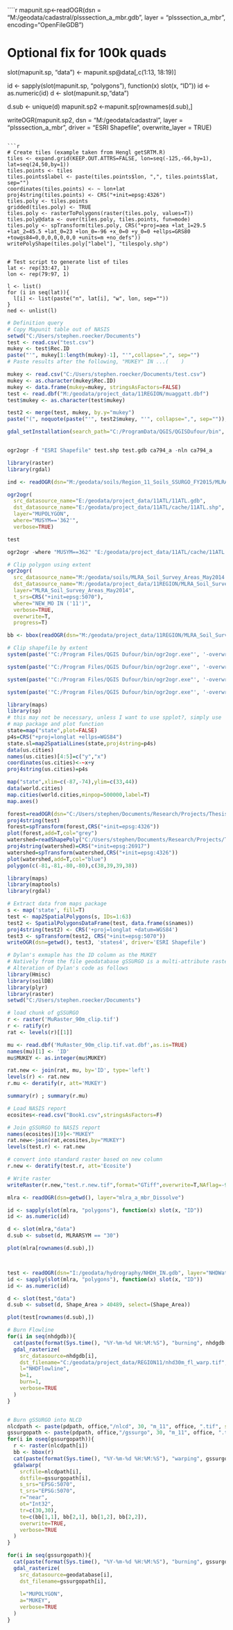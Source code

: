 ````{r fix non unique names}
mapunit.sp<-readOGR(dsn = "M:/geodata/cadastral/plsssection_a_mbr.gdb", layer = "plsssection_a_mbr", encoding="OpenFileGDB")

# Optional fix for 100k quads
slot(mapunit.sp, "data") <- mapunit.sp@data[,c(1:13, 18:19)]

id <- sapply(slot(mapunit.sp, "polygons"), function(x) slot(x, "ID"))
id <- as.numeric(id)
d <- slot(mapunit.sp,"data")

d.sub <- unique(d)
mapunit.sp2 <-mapunit.sp[rownames(d.sub),]

writeOGR(mapunit.sp2, dsn = "M:/geodata/cadastral", layer = "plsssection_a_mbr", driver = "ESRI Shapefile", overwrite_layer = TRUE)
```

```{r create tiles}
# Create tiles (example taken from Hengl getSRTM.R)
tiles <- expand.grid(KEEP.OUT.ATTRS=FALSE, lon=seq(-125,-66,by=1), lat=seq(24,50,by=1))
tiles.points <- tiles
tiles.points$label <- paste(tiles.points$lon, ",", tiles.points$lat, sep="")
coordinates(tiles.points) <- ~ lon+lat
proj4string(tiles.points) <- CRS("+init=epsg:4326")
tiles.poly <- tiles.points
gridded(tiles.poly) <- TRUE
tiles.poly <- rasterToPolygons(raster(tiles.poly, values=T))
tiles.poly@data <- over(tiles.poly, tiles.points, fun=mode)
tiles.poly <- spTransform(tiles.poly, CRS("+proj=aea +lat_1=29.5 +lat_2=45.5 +lat_0=23 +lon_0=-96 +x_0=0 +y_0=0 +ellps=GRS80 +towgs84=0,0,0,0,0,0,0 +units=m +no_defs"))
writePolyShape(tiles.poly["label"], "tilespoly.shp")


# Test script to generate list of tiles
lat <- rep(33:47, 1)
lon <- rep(79:97, 1)

l <- list()
for (i in seq(lat)){
  l[i] <- list(paste("n", lat[i], "w", lon, sep=""))
}
ned <- unlist(l)
```

```{r defintion query}
# Definition query
# Copy Mapunit table out of NASIS 
setwd("C:/Users/stephen.roecker/Documents")
test <- read.csv("test.csv")
mukey <- test$Rec.ID
paste("'", mukey[1:length(mukey)-1], "'",collapse=",", sep="")
# Paste results after the following, "MUKEY" IN ...(    )

mukey <- read.csv("C:/Users/stephen.roecker/Documents/test.csv")
mukey <- as.character(mukey$Rec.ID)
mukey <- data.frame(mukey=mukey, stringsAsFactors=FALSE)
test <- read.dbf("M:/geodata/project_data/11REGION/muaggatt.dbf")
test$mukey <- as.character(test$mukey)

test2 <- merge(test, mukey, by.y="mukey")
paste("(", noquote(paste("'", test2$mukey, "'", collapse=",", sep="")),")", sep="")
```

```{r gdal examples}
gdal_setInstallation(search_path="C:/ProgramData/QGIS/QGISDufour/bin", rescan=T)


ogr2ogr -f "ESRI Shapefile" test.shp test.gdb ca794_a -nln ca794_a

library(raster)
library(rgdal)

ind <- readOGR(dsn="M:/geodata/soils/Region_11_Soils_SSURGO_FY2015/MLRA_11_IND_FY15.gdb", layer="chtext", encoding="OpenFileGDB")

ogr2ogr(
  src_datasource_name="E:/geodata/project_data/11ATL/11ATL.gdb",
  dst_datasource_name="E:/geodata/project_data/11ATL/cache/11ATL.shp",
  layer="MUPOLYGON",
  where="MUSYM=='362'",
  verbose=TRUE)

test

ogr2ogr -where "MUSYM==362" "E:/geodata/project_data/11ATL/cache/11ATL.shp" "E:/geodata/project_data/11ATL/11ATL.gdb" "MUPOLYGON"

# Clip polygon using extent
ogr2ogr(
  src_datasource_name="M:/geodata/soils/MLRA_Soil_Survey_Areas_May2014.shp",
  dst_datasource_name="M:/geodata/project_data/11REGION/MLRA_Soil_Survey_Areas_May2014_r11.shp",
  layer="MLRA_Soil_Survey_Areas_May2014",
  t_srs=CRS("+init=epsg:5070"),
  where="NEW_MO IN ('11')",
  verbose=TRUE,
  overwrite=T, 
  progress=T)

bb <- bbox(readOGR(dsn="M:/geodata/project_data/11REGION/MLRA_Soil_Survey_Areas_May2014_r11.shp", layer="MLRA_Soil_Survey_Areas_May2014_r11"))

# Clip shapefile by extent
system(paste('"C:/Program Files/QGIS Dufour/bin/ogr2ogr.exe"', '-overwrite -t_srs EPSG:5070 -clipdst -49675.0230520471 1329474.02694086 1175426.50953029 2591124.11923647 M:/geodata/project_data/11REGION/us_eco_l4_no_r11.shp M:/geodata/ecology/us_eco_l4_no_st.shp'))

system(paste('"C:/Program Files/QGIS Dufour/bin/ogr2ogr.exe"', '-overwrite -t_srs EPSG:5070 -clipdst -49675.0230520471 1329474.02694086 1175426.50953029 2591124.11923647 M:/geodata/project_data/11REGION/geology_a_r11.shp M:/geodata/geology/geology_a_mbr.shp'))

system(paste('"C:/Program Files/QGIS Dufour/bin/ogr2ogr.exe"', '-overwrite -t_srs EPSG:5070 -clipdst -49675.0230520471 1329474.02694086 1175426.50953029 2591124.11923647 M:/geodata/project_data/11REGION/physiography_polygon_r11.shp M:/geodata/geology/physiography_polygon.shp'))

system(paste('"C:/Program Files/QGIS Dufour/bin/ogr2ogr.exe"', '-overwrite -t_srs EPSG:5070 -clipdst -49675.0230520471 1329474.02694086 1175426.50953029 2591124.11923647 M:/geodata/project_data/11REGION/mlra_a_r11.shp M:/geodata/soils/mlra_a_mbr.shp'))
```


```{r maps}
library(maps)
library(sp)
# this may not be necessary, unless I want to use spplot?, simply use
# map package and plot function
state=map("state",plot=FALSE)
p4s=CRS("+proj=longlat +ellps=WGS84")
state.sl=map2SpatialLines(state,proj4string=p4s)
data(us.cities)
names(us.cities)[4:5]=c("y","x")
coordinates(us.cities)<-~x+y
proj4string(us.cities)=p4s

map("state",xlim=c(-87,-74),ylim=c(33,44))
data(world.cities)
map.cities(world.cities,minpop=500000,label=T)
map.axes()

forest=readOGR(dsn="C:/Users/stephen/Documents/Research/Projects/Thesis/Geodata/Overlays/Forest",layer="mnf_proc_bndy_n83_0504")
proj4string(test)
forest=spTransform(forest,CRS("+init=epsg:4326"))
plot(forest,add=T,col="grey")
watershed=readShapePoly("C:/Users/stephen/Documents/Research/Projects/Thesis/Geodata/Covariates/ws16.shp")
proj4string(watershed)=CRS("+init=epsg:26917")
watershed=spTransform(watershed,CRS("+init=epsg:4326"))
plot(watershed,add=T,col="blue")
polygon(c(-81,-81,-80,-80),c(38,39,39,38))

library(maps)
library(maptools)
library(rgdal)

# Extract data from maps package
s <- map('state', fill=T)
test <- map2SpatialPolygons(s, IDs=1:63)
test2 <- SpatialPolygonsDataFrame(test, data.frame(s$names))
proj4string(test2) <- CRS('+proj=longlat +datum=WGS84')
test3 <- spTransform(test2, CRS("+init=epsg:5070"))
writeOGR(dsn=getwd(), test3, 'states4', driver='ESRI Shapefile')
```

```{r ratify}
# Dylan's exmaple has the ID column as the MUKEY
# Natively from the file geodatabase gSSURGO is a multi-attribute raster
# Alteration of Dylan's code as follows
library(Hmisc)
library(soilDB)
library(plyr)
library(raster)
setwd("C:/Users/stephen.roecker/Documents")

# load chunk of gSSURGO
r <- raster('MuRaster_90m_clip.tif')
r <- ratify(r)
rat <- levels(r)[[1]]

mu <- read.dbf('MuRaster_90m_clip.tif.vat.dbf',as.is=TRUE)
names(mu)[1] <- 'ID'
mu$MUKEY <- as.integer(mu$MUKEY)

rat.new <- join(rat, mu, by='ID', type='left')
levels(r) <- rat.new
r.mu <- deratify(r, att='MUKEY')

summary(r) ; summary(r.mu)

# Load NASIS report
ecosites<-read.csv("Book1.csv",stringsAsFactors=F)

# Join gSSURGO to NASIS report
names(ecosites)[19]<-"MUKEY"
rat.new<-join(rat,ecosites,by="MUKEY")
levels(test.r) <- rat.new

# convert into standard raster based on new column
r.new <- deratify(test.r, att='Ecosite')

# Write raster
writeRaster(r.new,"test.r.new.tif",format="GTiff",overwrite=T,NAflag=-9999)

```

```{r subset polygon}
mlra <- readOGR(dsn=getwd(), layer="mlra_a_mbr_Dissolve")

id <- sapply(slot(mlra, "polygons"), function(x) slot(x, "ID"))
id <- as.numeric(id)

d <- slot(mlra,"data")
d.sub <- subset(d, MLRARSYM == "30")

plot(mlra[rownames(d.sub),])



test <- readOGR(dsn="I:/geodata/hydrography/NHDH_IN.gdb", layer="NHDWaterbody", encoding="OpenFileGDB")
id <- sapply(slot(mlra, "polygons"), function(x) slot(x, "ID"))
id <- as.numeric(id)

d <- slot(test,"data")
d.sub <- subset(d, Shape_Area > 40489, select=(Shape_Area))

plot(test[rownames(d.sub),])
```


```{r gdal burning}
# Burn Flowline
for(i in seq(nhdgdb)){
  cat(paste(format(Sys.time(), "%Y-%m-%d %H:%M:%S"), "burning", nhdgdb[i], "\n"))
  gdal_rasterize(
    src_datasource=nhdgdb[i],
    dst_filename="C:/geodata/project_data/REGION11/nhd30m_fl_warp.tif",
    l="NHDFlowline",
    b=1,
    burn=1,
    verbose=TRUE
  ) 
}


# Burn gSSURGO into NLCD
nlcdpath <- paste(pdpath, office,"/nlcd", 30, "m_11", office, ".tif", sep="")
gssurgopath <- paste(pdpath, office,"/gssurgo", 30, "m_11", office, ".tif", sep="")
for(i in oseq(gssurgopath)){
  r <- raster(nlcdpath[i])
  bb <- bbox(r)
  cat(paste(format(Sys.time(), "%Y-%m-%d %H:%M:%S"), "warping", gssurgopath[i], "\n"))
  gdalwarp(
    srcfile=nlcdpath[i],
    dstfile=gssurgopath[i],
    s_srs="EPSG:5070",
    t_srs="EPSG:5070",
    r="near",
    ot="Int32",
    tr=c(30,30),
    te=c(bb[1,1], bb[2,1], bb[1,2], bb[2,2]),
    overwrite=TRUE,
    verbose=TRUE
  )
}

for(i in seq(gssurgopath)){
  cat(paste(format(Sys.time(), "%Y-%m-%d %H:%M:%S"), "burning", gssurgopath[i], "\n"))
  gdal_rasterize(
    src_datasource=geodatabase[i],
    dst_filename=gssurgopath[i],
    
    l="MUPOLYGON",
    a="MUKEY",
    verbose=TRUE
  ) 
}
```
